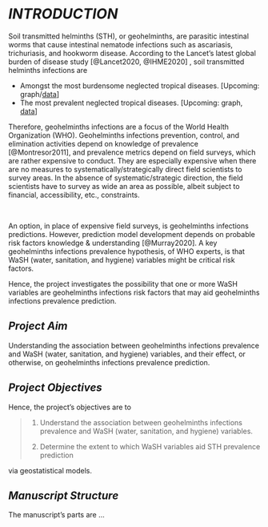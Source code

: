 
# *INTRODUCTION* \label{chapter:introduction}

Soil transmitted helminths (STH), or geohelminths, are parasitic intestinal worms that cause intestinal nematode infections such as ascariasis, trichuriasis, and hookworm disease.  According to the Lancet's latest global burden of disease study [@Lancet2020, @IHME2020] , soil transmitted helminths infections are

* Amongst the most burdensome neglected tropical diseases.  [Upcoming: graph/[data](https://vizhub.healthdata.org/gbd-compare/)]
* The most prevalent neglected tropical diseases.  [Upcoming: graph, [data](https://vizhub.healthdata.org/gbd-compare/)]

Therefore, geohelminths infections are a focus of the World Health Organization (WHO).  Geohelminths infections prevention, control, and elimination activities depend on knowledge of prevalence [@Montresor2011], and prevalence metrics depend on field surveys, which are rather expensive to conduct.  They are especially expensive when there are no measures to systematically/strategically direct field scientists to survey areas.  In the absence of systematic/strategic direction, the field scientists have to survey as wide an area as possible, albeit subject to financial, accessibility, etc., constraints.

<br>

An option, in place of expensive field surveys, is geohelminths infections predictions.  However, prediction model development depends on probable risk factors knowledge & understanding [@Murray2020].   A key geohelminths infections prevalence hypothesis, of WHO experts, is that WaSH (water, sanitation, and hygiene) variables might be critical risk factors.

Hence, the project investigates the possibility that one or more WaSH variables are geohelminths infections risk factors that may aid geohelminths infections prevalence prediction.


## *Project Aim*

Understanding the association between geohelminths infections prevalence and WaSH (water, sanitation, and hygiene) variables, and their effect, or otherwise, on geohelminths infections prevalence prediction.

## *Project Objectives*

Hence, the project's objectives are to

> 1. Understand the association between geohelminths infections prevalence and WaSH (water, sanitation, and hygiene) variables.
>
> 2. Determine the extent to which WaSH variables aid STH prevalence prediction

via geostatistical models.


## *Manuscript Structure*

The manuscript's parts are ...

